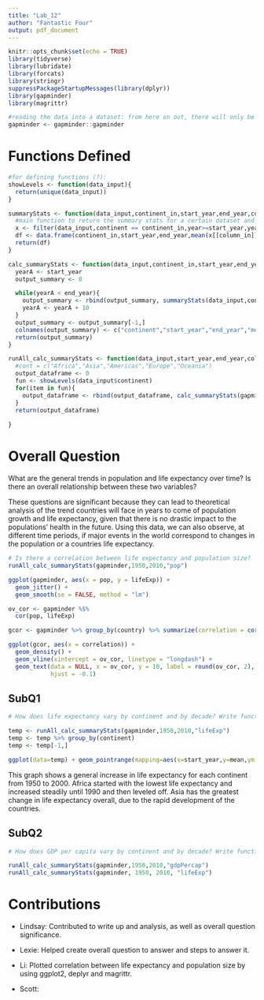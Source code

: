 ```yaml
---
title: "Lab_12"
author: "Fantastic Four"
output: pdf_document
---
```


```r
knitr::opts_chunk$set(echo = TRUE)
library(tidyverse)
library(lubridate)
library(forcats)
library(stringr)
suppressPackageStartupMessages(library(dplyr))
library(gapminder)
library(magrittr)

#reading the data into a dataset: from here on out, there will only be functions
gapminder <- gapminder::gapminder

```

# Functions Defined
```r
#for defining functions (?):
showLevels <- function(data_input){
  return(unique(data_input))
}

summaryStats <- function(data_input,continent_in,start_year,end_year,column_in){
  #main function to return the summary stats for a certain dataset and column for years
  x <- filter(data_input,continent == continent_in,year>=start_year,year<=end_year)
  df <- data.frame(continent_in,start_year,end_year,mean(x[[column_in]]),median(x[[column_in]]),min(x[[column_in]]),max(x[[column_in]]),IQR(x[[column_in]]))
  return(df)
}

calc_summaryStats <- function(data_input,continent_in,start_year,end_year,column_in){
  yearA <- start_year
  output_summary <- 0

  while(yearA < end_year){
    output_summary <- rbind(output_summary, summaryStats(data_input,continent_in,yearA,yearA+9,column_in))
    yearA <- yearA + 10
  }
  output_summary <- output_summary[-1,]
  colnames(output_summary) <- c("continent","start_year","end_year","mean","median","minimum","maximum","IQR")
  return(output_summary)
}

runAll_calc_summaryStats <- function(data_input,start_year,end_year,column_in){
  #cont = c("Africa","Asia","Americas","Europe","Oceania")
  output_dataframe <- 0
  fun <- showLevels(data_input$continent)
  for(item in fun){
    output_dataframe <- rbind(output_dataframe, calc_summaryStats(gapminder,item,start_year,end_year,column_in))
  }
  return(output_dataframe)
  
}
```
# Overall Question

What are the general trends in population and life expectancy over time? Is there an overall relationship between these two variables? 

These questions are significant because they can lead to theoretical analysis of the trend countries will face in years to come of population growth and life expectancy, given that there is no drastic impact to the populations' health in the future. Using this data, we can also observe, at different time periods, if major events in the world correspond to changes in the population or a countries life expectancy. 
```r
# Is there a correlation between life expectancy and population size?
runAll_calc_summaryStats(gapminder,1950,2010,"pop")

ggplot(gapminder, aes(x = pop, y = lifeExp)) +
  geom_jitter() +
  geom_smooth(se = FALSE, method = "lm")

ov_cor <- gapminder %$%
  cor(pop, lifeExp)

gcor <- gapminder %>% group_by(country) %>% summarize(correlation = cor(pop, lifeExp))

ggplot(gcor, aes(x = correlation)) +
  geom_density() +
  geom_vline(xintercept = ov_cor, linetype = "longdash") +
  geom_text(data = NULL, x = ov_cor, y = 10, label = round(ov_cor, 2),
            hjust = -0.1)
```

## SubQ1
```r
# How does life expectancy vary by continent and by decade? Write functions and employ iteration to calculate 5 statistics (min, max, mean, median, IQR=difference between 75%tile and 25%tile) for each continent for each decade.

temp <- runAll_calc_summaryStats(gapminder,1950,2010,"lifeExp")
temp <- temp %>% group_by(continent)
temp <- temp[-1,]

ggplot(data=temp) + geom_pointrange(mapping=aes(x=start_year,y=mean,ymin=minimum,ymax=maximum)) +facet_grid(~continent) + ggtitle("Continental Life Expectancy changes over time") + ylab("Mean Life Expectancy") + xlab("Year (start of decade)")

```
This graph shows a general  increase in life expectancy for each continent from 1950 to 2000. Africa started with the lowest life expectancy and increased steadily until 1990 and then leveled off. Asia has the greatest change in life expectancy  overall, due to the rapid development of the countries. 

## SubQ2
```r
# How does GDP per capita vary by continent and by decade? Write functions and employ iteration to calculate 5 statistics (min, max, mean, median, IQR=difference between 75%tile and 25%tile) for each continent for each decade.

runAll_calc_summaryStats(gapminder,1950,2010,"gdpPercap")
runAll_calc_summaryStats(gapminder, 1950, 2010, "lifeExp")

```

# Contributions
* Lindsay: Contributed to write up and analysis, as well as overall question significance.

* Lexie: Helped create overall question to answer and steps to answer it. 

* Li: Plotted correlation between life expectancy and population size by using ggplot2, deplyr and magrittr.

* Scott: 
